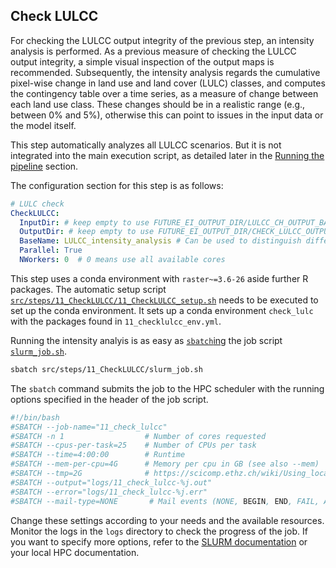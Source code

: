 ## Check LULCC {#11_CheckLULCC}

For checking the LULCC output integrity of the previous step,
an intensity analysis is performed.
As a previous measure of checking the LULCC output integrity,
a simple visual inspection of the output maps is recommended.
Subsequently, the intensity analysis regards the cumulative pixel-wise
change in land use and land cover (LULC) classes,
and computes the contingency table over a time series,
as a measure of change between each land use class.
These changes should be in a realistic range (e.g., between $0\%$ and $5\%$),
otherwise this can point to issues in the input data or the model itself.

:::{#cau-ia .callout-note}
This step automatically analyzes all LULCC scenarios.
But it is not integrated into the main execution script, as detailed later
in the [Running the pipeline](running.html) section.
:::

The configuration section for this step is as follows:

```.yaml
# LULC check
CheckLULCC:
  InputDir: # keep empty to use FUTURE_EI_OUTPUT_DIR/LULCC_CH_OUTPUT_BASE_DIR
  OutputDir: # keep empty to use FUTURE_EI_OUTPUT_DIR/CHECK_LULCC_OUTPUT_DIR
  BaseName: LULCC_intensity_analysis # Can be used to distinguish different runs
  Parallel: True
  NWorkers: 0  # 0 means use all available cores
```

This step uses a conda environment with `raster~=3.6-26` aside further
R packages.
The automatic setup script
[`src/steps/11_CheckLULCC/11_CheckLULCC_setup.sh`](https://github.com/ethzplus/evoland-plus-HPC/tree/main/src/steps/11_CheckLULCC/11_CheckLULCC_setup.sh)
needs to be executed to set up the conda environment.
It sets up a conda environment `check_lulc` with the packages found in
`11_checklulcc_env.yml`.

Running the intensity analyis is as easy as [`sbatch`ing](https://slurm.schedmd.com/sbatch.html)
the job script
[`slurm_job.sh`](https://github.com/ethzplus/evoland-plus-HPC/tree/main/src/steps/11_CheckLULCC/slurm_job.sh).

```.bash
sbatch src/steps/11_CheckLULCC/slurm_job.sh
```

The `sbatch` command submits the job to the HPC scheduler with the running
options specified in the header of the job script.

```.bash
#!/bin/bash
#SBATCH --job-name="11_check_lulcc"
#SBATCH -n 1                  # Number of cores requested
#SBATCH --cpus-per-task=25    # Number of CPUs per task
#SBATCH --time=4:00:00        # Runtime
#SBATCH --mem-per-cpu=4G      # Memory per cpu in GB (see also --mem)
#SBATCH --tmp=2G              # https://scicomp.ethz.ch/wiki/Using_local_scratch
#SBATCH --output="logs/11_check_lulcc-%j.out"
#SBATCH --error="logs/11_check_lulcc-%j.err"
#SBATCH --mail-type=NONE       # Mail events (NONE, BEGIN, END, FAIL, ALL)
```

Change these settings according to your needs and the available resources.
Monitor the logs in the `logs` directory to check the progress of the job.
If you want to specify more options,
refer to the [SLURM documentation](https://slurm.schedmd.com/sbatch.html#SECTION_OPTIONS)
or your local HPC documentation.
